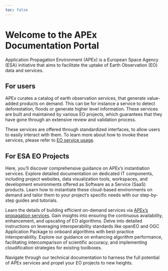 ```yaml
---
toc: false
---
```


# Welcome to the APEx Documentation Portal

Application Propagation Environment (APEx) is a European Space Agency (ESA) initiative that aims to facilitate the uptake of Earth Observation (EO) data and services.

## For users

APEx curates a catalog of earth observation services, that generate value-added products on demand. This can be for instance
a service to detect deforestation, floods or generate higher level information. These services are built and maintained by
various EO projects, which guarantees that they have gone through an extensive review and validation process.

These services are offered through standardized interfaces, to allow users to easily interact with them. To learn more about
how to invoke these services, please refer to [EO service usage](./eo_service_usage.qmd).

## For ESA EO Projects

Here, you'll discover comprehensive guidance on APEx's instantiation services.
Explore detailed documentation on dedicated IT components, including project websites, data visualization tools, workspaces, and development environments offered as Software as a Service (SaaS) products.
Learn how to instantiate these cloud-based environments on demand and tailor them to your project's specific needs with our step-by-step guides and tutorials.

Learn the details of building efficient on-demand services via [APEx's propagation services](./propagation.md).
Gain insights into ensuring the continuous availability, enhancement, and upscaling of EO algorithms.
Delve into detailed instructions on leveraging interoperability standards like openEO and OGC Application Package to onboard algorithms with best-practice interoperability.
Explore our guidance on enhancing algorithm performance, facilitating intercomparison of scientific accuracy, and implementing cloudification strategies for existing toolboxes.


Navigate through our technical documentation to harness the full potential of APEx services and propel your EO projects to new heights.
